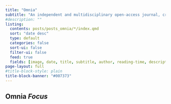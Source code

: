 ```yaml
---
title: "Omnia"
subtitle: "An independent and multidisciplinary open-access journal, created by [**Mauro Maver**](https://www.mauromaver.eu)"
#description: ""
listing:
  contents: posts/posts_omnia/*/index.qmd
  sort: "date desc"
  type: default
  categories: false
  sort-ui: false
  filter-ui: false
  feed: true
  fields: [image, date, title, subtitle, author, reading-time, description]
page-layout: full
#title-block-style: plain
title-block-banner: "#007373" 
---
```


## Omnia *Focus*

<!-- Mastodon verification -->
<a rel="me" style="display:none" href="https://sciences.social/@stramon1um">Hidden link used to verify my account on sciences.social</a> 